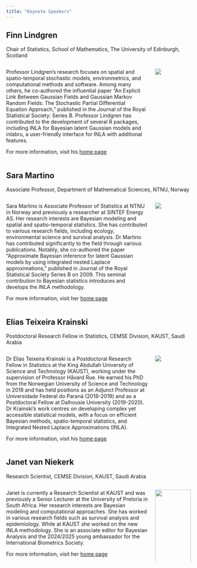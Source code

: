 ```yaml
---
title: "Keynote Speakers"
---
```



## Finn Lindgren

Chair of Statistics, School of Mathematics, The University of Edinburgh, Scotland

::: columns
::: {.column width="80%"}

Professor Lindgren's research focuses on spatial and spatio-temporal stochastic models, environmetrics, and computational methods and software. Among many others, he co-authored the influential paper "An Explicit Link Between Gaussian Fields and Gaussian Markov Random Fields: The Stochastic Partial Differential Equation Approach," published in the Journal of the Royal Statistical Society: Series B. Professor Lindgren has contributed to the development of several R packages, including INLA for Bayesian latent Gaussian models and inlabru, a user-friendly interface for INLA with additional features.

For more information, visit his [home page](https://www.maths.ed.ac.uk/~flindgre/)

:::
::: {.column width="20%"}

![](img/finn_lindgren.jpg)


:::
:::

## Sara Martino

Associate Professor, Department of Mathematical Sciences, NTNU, Norway

::: columns
::: {.column width="80%"}

Sara Martino is Associate Professor of Statistics at NTNU in Norway and previously a researcher at SINTEF Energy AS. Her research interests are Bayesian modeling and spatial and spatio-temporal statistics. She has contributed to various research fields, including ecology, environmental science and survival analysis.
Dr Martino has contributed significantly to the field through various publications. Notably, she co-authored the paper "Approximate Bayesian inference for latent Gaussian models by using integrated nested Laplace approximations," published in Journal of the Royal Statistical Society Series B on 2009. This seminal contribution to Bayesian statistics introduces and develops the INLA methodology.

For more information, visit her [home page](https://www.ntnu.edu/employees/sara.martino)

:::
::: {.column width="20%"}

![](img/sara_martino.jpg)

:::
:::   

## Elias Teixeira Krainski

Postdoctoral Research Fellow in Statistics, CEMSE Division, KAUST, Saudi Arabia

::: columns
::: {.column width="80%"}

Dr Elias Teixeira Krainski is a Postdoctoral Research Fellow in Statistics at the King Abdullah University of Science and Technology (KAUST), working under the supervision of Professor Håvard Rue. He earned his PhD from the Norwegian University of Science and Technology in 2018 and has held positions as an Adjunct Professor at Universidade Federal do Paraná (2018-2019) and as a Postdoctoral Fellow at Dalhousie University (2019-2020). Dr Krainski’s work centres on developing complex yet accessible statistical models, with a focus on efficient Bayesian methods, spatio-temporal statistics, and Integrated Nested Laplace Approximations (INLA).

For more information, visit his [home page](https://cemse.kaust.edu.sa/profiles/elias-teixeira-krainski)

:::
::: {.column width="20%"}

![](img/elias_krainski.png)


:::
:::

## Janet van Niekerk

Research Scientist, CEMSE Division, KAUST, Saudi Arabia

::: columns
::: {.column width="80%"}

Janet is currently a Research Scientist at KAUST and was previously a Senior Lecturer at the University of Pretoria in South Africa. Her research interests are Bayesian modeling and computational approaches. She has worked in various research fields such as survival analysis and epidemiology. While at KAUST she worked on the new INLA methodology. She is an associate editor for Bayesian Analysis and the 2024/2025 young ambassador for the International Biometrics Society. 


For more information, visit her [home page](https://cemse.kaust.edu.sa/profiles/janet-van-niekerk)

:::
::: {.column width="20%"}

![](img/janet_vanniekerk.jpeg){width=100%}

:::
:::   
